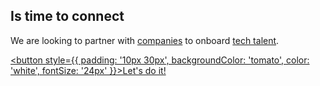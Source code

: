 ## Is time to connect

We are looking to partner with <a href="https://forms.gle/NGq2dpsAoSFP4d4P8" target="_blank">companies</a> to onboard <a href="https://forms.gle/NGq2dpsAoSFP4d4P8" target="_blank">tech talent</a>.

<a href="https://academy.hisystec.com"><button style={{ padding: '10px 30px', backgroundColor: 'tomato', color: 'white', fontSize: '24px' }}>Let's do it!</button></a>